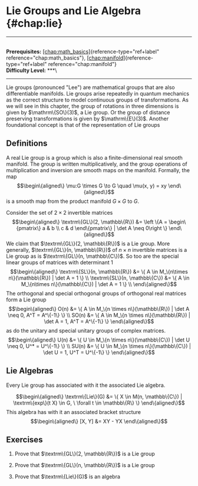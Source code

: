 # Lie Groups and Lie Algebra \{#chap:lie\}

------------------------------------------------------------------------

\
**Prerequisites:**
[\[chap:math_basics\]](#chap:math_basics)\{reference-type="ref+label"
reference="chap:math_basics"\},
[\[chap:manifold\]](#chap:manifold)\{reference-type="ref+label"
reference="chap:manifold"\}\
**Difficulty Level:** \*\*\*\

------------------------------------------------------------------------

Lie groups (pronounced \"Lee\") are mathematical groups that are also
differentiable manifolds. Lie groups arise repeatedly in quantum
mechanics as the correct structure to model continuous groups of
transformations. As we will see in this chapter, the group of rotations
in three dimensions is given by $\mathrm\{SO\}(3)$, a Lie group. Or the
group of distance preserving transformations is given by
$\mathrm\{E\}(3)$. Another foundational concept is that of the
representation of Lie groups

## Definitions

A real Lie group is a group which is also a finite-dimensional real
smooth manifold. The group is written multiplicatively, and the group
operations of multiplication and inversion are smooth maps on the
manifold. Formally, the map $$\begin\{aligned\}
    \mu:G \times G \to G \quad \mu(x, y) = xy
\end\{aligned\}$$ is a smooth map from the product manifold $G \times G$
to $G$.

Consider the set of $2 \times 2$ invertible matrices $$\begin\{aligned\}
    \textrm\{GL\}(2, \mathbb\{R\}) &= \left \{A = \begin\{pmatrix\} a & b \\ c & d \end\{pmatrix\} | \det A \neq 0\right \} 
\end\{aligned\}$$ We claim that $\textrm\{GL\}(2, \mathbb\{R\})$ is a Lie
group. More generally, $\textrm\{GL\}(n, \mathbb\{R\})$ of $n \times n$
invertible matrices is a Lie group as is $\textrm\{GL\}(n, \mathbb\{C\})$.
So too are the special linear groups of matrices with determinant $1$
$$\begin\{aligned\}
    \textrm\{SL\}(n, \mathbb\{R\}) &= \{ A \in M_\{n\times n\}(\mathbb\{R\}) | \det A = 1 \} \\
    \textrm\{SL\}(n, \mathbb\{C\}) &= \{ A \in M_\{n\times n\}(\mathbb\{C\}) | \det A = 1 \} \\
\end\{aligned\}$$ The orthogonal and special orthogonal groups of
orthogonal real matrices form a Lie group $$\begin\{aligned\}
    O(n) &= \{ A \in M_\{n \times n\}(\mathbb\{R\}) | \det A \neq 0, A^T = A^\{-1\} \} \\
    SO(n) &= \{ A \in M_\{n \times n\}(\mathbb\{R\}) | \det A = 1, A^T = A^\{-1\} \}
\end\{aligned\}$$ as do the unitary and special unitary groups of complex
matrices. $$\begin\{aligned\}
    U(n) &= \{ U \in M_\{n \times n\}(\mathbb\{C\}) | \det U \neq 0, U^* = U^\{-1\} \} \\
    SU(n) &= \{ U \in M_\{n \times n\}(\mathbb\{C\}) | \det U = 1, U^T = U^\{-1\} \}
\end\{aligned\}$$

## Lie Algebras

Every Lie group has associated with it the associated Lie algebra.

$$\begin\{aligned\}
    \textrm\{Lie\}(G) &= \{ X \in M(n, \mathbb\{C\}) | \textrm\{exp\}(t X) \in G, \ \forall t \in \mathbb\{R\} \}
\end\{aligned\}$$ This algebra has with it an associated bracket structure
$$\begin\{aligned\}
    [X, Y] &= XY - YX
\end\{aligned\}$$

## Exercises

1.  Prove that $\textrm\{GL\}(2, \mathbb\{R\})$ is a Lie group

2.  Prove that $\textrm\{GL\}(n, \mathbb\{R\})$ is a Lie group

3.  Prove that $\textrm\{Lie\}(G)$ is an algebra
